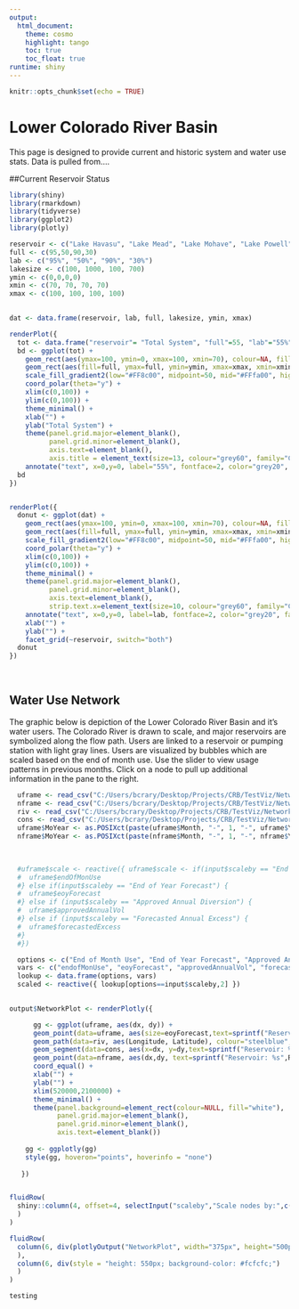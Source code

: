 ```yaml
---
output: 
  html_document:
    theme: cosmo
    highlight: tango
    toc: true
    toc_float: true
runtime: shiny
---
```


```r
knitr::opts_chunk$set(echo = TRUE)

```


# Lower Colorado River Basin
This page is designed to provide current and historic system and water use stats. Data is pulled from.... 


##Current Reservoir Status 



```r
library(shiny)
library(rmarkdown)
library(tidyverse)
library(ggplot2)
library(plotly)
```





``` r
  
reservoir <- c("Lake Havasu", "Lake Mead", "Lake Mohave", "Lake Powell")
full <- c(95,50,90,30)
lab <- c("95%", "50%", "90%", "30%")
lakesize <- c(100, 1000, 100, 700)
ymin <- c(0,0,0,0)
xmin <- c(70, 70, 70, 70)
xmax <- c(100, 100, 100, 100)

  
dat <- data.frame(reservoir, lab, full, lakesize, ymin, xmax)

renderPlot({
  tot <- data.frame("reservoir"= "Total System", "full"=55, "lab"="55%", "lakesize"=10000,"ymin"=0,"xmin"=70, "xmax"=100)
  bd <- ggplot(tot) + 
    geom_rect(aes(ymax=100, ymin=0, xmax=100, xmin=70), colour=NA, fill="grey90") +
    geom_rect(aes(fill=full, ymax=full, ymin=ymin, xmax=xmax, xmin=xmin)) +
    scale_fill_gradient2(low="#FF8c00", midpoint=50, mid="#FFfa00", high="#00ff83", limits=c(0,100), guide=FALSE) +
    coord_polar(theta="y") +
    xlim(c(0,100)) + 
    ylim(c(0,100)) + 
    theme_minimal() +
    xlab("") + 
    ylab("Total System") +
    theme(panel.grid.major=element_blank(),
          panel.grid.minor=element_blank(),
          axis.text=element_blank(), 
          axis.title = element_text(size=13, colour="grey60", family="Calibri")) +
    annotate("text", x=0,y=0, label="55%", fontface=2, color="grey20", family="Calibri", size=18) 
  bd
})


renderPlot({
  donut <- ggplot(dat) + 
    geom_rect(aes(ymax=100, ymin=0, xmax=100, xmin=70), colour=NA, fill="grey90") +
    geom_rect(aes(fill=full, ymax=full, ymin=ymin, xmax=xmax, xmin=xmin)) +
    scale_fill_gradient2(low="#FF8c00", midpoint=50, mid="#FFfa00", high="#00ff83", limits=c(0,100), guide=FALSE) +
    coord_polar(theta="y") +
    xlim(c(0,100)) + 
    ylim(c(0,100)) + 
    theme_minimal() +
    theme(panel.grid.major=element_blank(),
          panel.grid.minor=element_blank(),
          axis.text=element_blank(),
          strip.text.x=element_text(size=10, colour="grey60", family="Calibri")) +
    annotate("text", x=0,y=0, label=lab, fontface=2, color="grey20", family="Calibri", size=14) +
    xlab("") + 
    ylab("") +
    facet_grid(~reservoir, switch="both")
  donut
})  
  
  
```



## Water Use Network
The graphic below is depiction of the Lower Colorado River Basin and it's water users. The Colorado River is drawn to scale, and major reservoirs are symbolized along the flow path. Users are linked to a reservoir or pumping station with light gray lines. Users are visualized by bubbles which are scaled based on the end of month use. Use the slider to view usage patterns in previous months. Click on a node to pull up additional information in the pane to the right. 


``` r


  uframe <- read_csv("C:/Users/bcrary/Desktop/Projects/CRB/TestViz/NetworkXY/Users.csv")
  nframe <- read_csv("C:/Users/bcrary/Desktop/Projects/CRB/TestViz/NetworkXY/Nodes.csv")
  riv <- read_csv("C:/Users/bcrary/Desktop/Projects/CRB/TestViz/NetworkXY/River.csv")
  cons <- read_csv("C:/Users/bcrary/Desktop/Projects/CRB/TestViz/NetworkXY/connections.csv")
  uframe$MoYear <- as.POSIXct(paste(uframe$Month, "-", 1, "-", uframe$Year, sep=""), format="%m-%d-%Y")
  nframe$MoYear <- as.POSIXct(paste(nframe$Month, "-", 1, "-", nframe$Year, sep=""), format="%m-%d-%Y")
  
  
``` 

``` r
  #uframe$scale <- reactive({ uframe$scale <- if(input$scaleby == "End of Month Use") {
  #  uframe$endOfMonUse
  #} else if(input$scaleby == "End of Year Forecast") {
  #  uframe$eoyForecast 
  #} else if (input$scaleby == "Approved Annual Diversion") {
  #  uframe$approvedAnnualVol
  #} else if (input$scaleby == "Forecasted Annual Excess") {
  #  uframe$forecastedExcess
  #}
  #})

  options <- c("End of Month Use", "End of Year Forecast", "Approved Annual Diversion", "Forecasted Annual Excess")
  vars <- c("endofMonUse", "eoyForecast", "approvedAnnualVol", "forecastedExcess")
  lookup <- data.frame(options, vars)
  scaled <- reactive({ lookup[options==input$scaleby,2] })
  

output$NetworkPlot <- renderPlotly({

      gg <- ggplot(uframe, aes(dx, dy)) + 
      geom_point(data=uframe, aes(size=eoyForecast,text=sprintf("Reservoir: %s",User), frame=MoYear, ids=User), alpha=0.5) +
      geom_path(data=riv, aes(Longitude, Latitude), colour="steelblue", alpha=0.8, size=1) +
      geom_segment(data=cons, aes(x=dx, y=dy,text=sprintf("Reservoir: %s",User), xend=Diversionx, yend=Diversiony), color="steelblue", size=0.5, alpha=0.2) +
      geom_point(data=nframe, aes(dx,dy, text=sprintf("Reservoir: %s",Reservoir)), colour="steelblue") +
      coord_equal() +
      xlab("") + 
      ylab("") + 
      xlim(520000,2100000) +
      theme_minimal() +
      theme(panel.background=element_rect(colour=NULL, fill="white"), 
            panel.grid.major=element_blank(), 
            panel.grid.minor=element_blank(), 
            axis.text=element_blank())
      
    gg <- ggplotly(gg) 
    style(gg, hoveron="points", hoverinfo = "none")
    
   })


fluidRow(
  shiny::column(4, offset=4, selectInput("scaleby","Scale nodes by:",c("End of Month Use", "End of Year Forecast", "Approved Annual Diversion", "Forecasted Annual Excess"))
  )
)

fluidRow(
  column(6, div(plotlyOutput("NetworkPlot", width="375px", height="500px"))
  ), 
  column(6, div(style = "height: 550px; background-color: #fcfcfc;")
  )
)

testing

``` 





